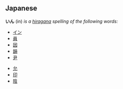 ==Japanese==
'''いん''' (in) ''is a [[hiragana]] spelling of the following words:''
* [[イン]]
* [[員]]
* [[因]]
* [[韻]]
* [[尹]]
<!-- less common words -->
* [[允]]
* [[印]]
* [[陰]]